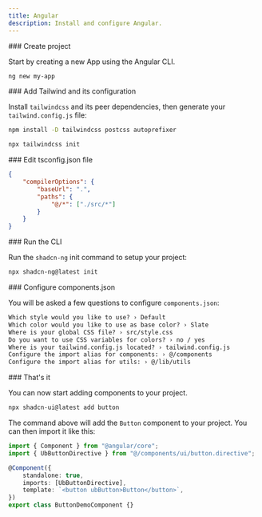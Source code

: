 ```yaml
---
title: Angular
description: Install and configure Angular.
---
```


<Steps>

<Step>
### Create project
</Step>

Start by creating a new App using the Angular CLI.

```bash
ng new my-app
```

<Step>
### Add Tailwind and its configuration
</Step>

Install `tailwindcss` and its peer dependencies, then generate your `tailwind.config.js` file:

```bash
npm install -D tailwindcss postcss autoprefixer

npx tailwindcss init
```

<Step>
### Edit tsconfig.json file
</Step>

```json {3-6} showLineNumbers
{
    "compilerOptions": {
        "baseUrl": ".",
        "paths": {
            "@/*": ["./src/*"]
        }
    }
}
```

<Step>
### Run the CLI
</Step>

Run the `shadcn-ng` init command to setup your project:

```bash
npx shadcn-ng@latest init
```

<Step>
### Configure components.json
</Step>

You will be asked a few questions to configure `components.json`:

```txt showLineNumbers
Which style would you like to use? › Default
Which color would you like to use as base color? › Slate
Where is your global CSS file? › src/style.css
Do you want to use CSS variables for colors? › no / yes
Where is your tailwind.config.js located? › tailwind.config.js
Configure the import alias for components: › @/components
Configure the import alias for utils: › @/lib/utils
```

<Step>
### That's it
</Step>

You can now start adding components to your project.

```bash
npx shadcn-ui@latest add button
```

The command above will add the `Button` component to your project. You can then import it like this:

```ts {2,7}
import { Component } from "@angular/core";
import { UbButtonDirective } from "@/components/ui/button.directive";

@Component({
    standalone: true,
    imports: [UbButtonDirective],
    template: `<button ubButton>Button</button>`,
})
export class ButtonDemoComponent {}
```

</Steps>
